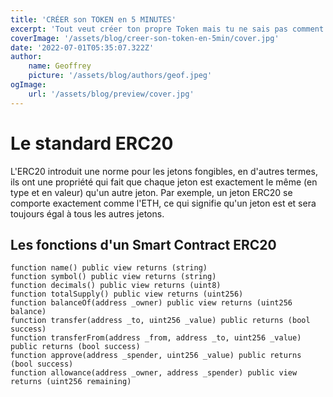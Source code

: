 ```yaml
---
title: 'CRÉER son TOKEN en 5 MINUTES'
excerpt: 'Tout veut créer ton propre Token mais tu ne sais pas comment ? Avec des standards qui ont emmergé comme ERC20, créer son propre Token sur la Blockchain est devenu très simple et nous allons voir comment. Meme plus besoin d etre développeur si tu suis le bon tutoriel :)'
coverImage: '/assets/blog/creer-son-token-en-5min/cover.jpg'
date: '2022-07-01T05:35:07.322Z'
author:
    name: Geoffrey
    picture: '/assets/blog/authors/geof.jpeg'
ogImage:
    url: '/assets/blog/preview/cover.jpg'
---
```

# Le standard ERC20
L'ERC20 introduit une norme pour les jetons fongibles, en d'autres termes, ils ont une propriété qui fait que chaque jeton est exactement le même (en type et en valeur) qu'un autre jeton. Par exemple, un jeton ERC20 se comporte exactement comme l'ETH, ce qui signifie qu'un jeton est et sera toujours égal à tous les autres jetons.

## Les fonctions d'un Smart Contract ERC20
```
function name() public view returns (string)
function symbol() public view returns (string)
function decimals() public view returns (uint8)
function totalSupply() public view returns (uint256)
function balanceOf(address _owner) public view returns (uint256 balance)
function transfer(address _to, uint256 _value) public returns (bool success)
function transferFrom(address _from, address _to, uint256 _value) public returns (bool success)
function approve(address _spender, uint256 _value) public returns (bool success)
function allowance(address _owner, address _spender) public view returns (uint256 remaining)
```






